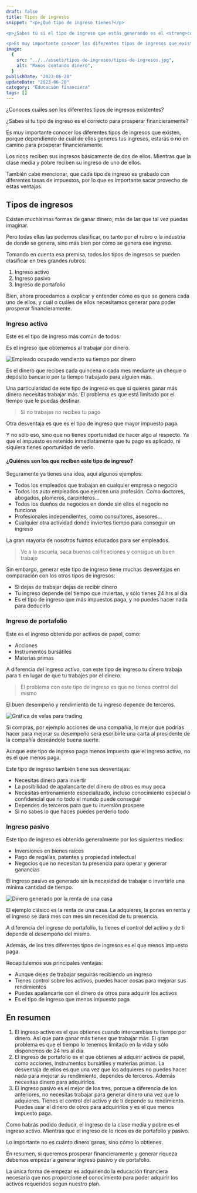 ```yaml
---
draft: false
title: Tipos de ingresos
snippet: "<p>¿Qué tipo de ingreso tienes?</p>

<p>¿Sabes tú si el tipo de ingreso que estás generando es el <strong>correcto</strong> para que puedas prosperar financieramente?</p>

<p>Es muy importante conocer los diferentes tipos de ingresos que existen, porque dependiendo de cuál de ellos generes tus ingresos, estarás o no en camino para prosperar financieramente.</p>"
image:
  {
    src: "../../assets/tipos-de-ingresos/tipos-de-ingresos.jpg",
    alt: "Manos contando dinero",
  }
publishDate: "2023-06-20"
updateDate: "2023-06-20"
category: "Educación financiera"
tags: []
---
```



¿Conoces cuáles son los diferentes tipos de ingresos existentes?

¿Sabes si tu tipo de ingreso es el correcto para prosperar financieramente?

Es muy importante conocer los diferentes tipos de ingresos que existen, porque dependiendo de cuál de ellos generes tus ingresos, estarás o no en camino para prosperar financieramente.

Los ricos reciben sus ingresos básicamente de dos de ellos. Mientras que la clase media y pobre reciben su ingreso de uno de ellos.

También cabe mencionar, que cada tipo de ingreso es grabado con diferentes tasas de impuestos, por lo que es importante sacar provecho de estas ventajas.

## Tipos de ingresos

Existen muchísimas formas de ganar dinero, más de las que tal vez puedas imaginar.

Pero todas ellas las podemos clasificar, no tanto por el rubro o la industria de donde se genera, sino más bien por cómo se genera ese ingreso.

Tomando en cuenta esa premisa, todos los tipos de ingresos se pueden clasificar en tres grandes rubros:

1. Ingreso activo
2. Ingreso pasivo
3. Ingreso de portafolio

Bien, ahora procedamos a explicar y entender cómo es que se genera cada uno de ellos, y cuál o cuáles de ellos necesitamos generar para poder prosperar financieramente.

### Ingreso activo

Este es el tipo de ingreso más común de todos.

Es el ingreso que obtenemos al trabajar por dinero.

<Image
  src={Ocupado}
  alt="Empleado ocupado vendiento su tiempo por dinero"
  width={768}
  format="avif"
  quality="high"
  class="mx-auto w-full rounded-lg shadow-lg"
/>

Es el dinero que recibes cada quincena o cada mes mediante un cheque o depósito bancario por tu tiempo trabajado para alguien más.

Una particularidad de este tipo de ingreso es que si quieres ganar más dinero necesitas trabajar más. El problema es que está limitado por el tiempo que le puedas destinar.

> Si no trabajas no recibes tu pago

Otra desventaja es que es el tipo de ingreso que mayor impuesto paga.

Y no sólo eso, sino que no tienes oportunidad de hacer algo al respecto. Ya que el impuesto es retenido inmediatamente que tu pago es aplicado, ni siquiera tienes oportunidad de verlo.

#### ¿Quiénes son los que reciben este tipo de ingreso?

Seguramente ya tienes una idea, aquí algunos ejemplos:

- Todos los empleados que trabajan en cualquier empresa o negocio
- Todos los auto empleados que ejercen una profesión. Como doctores, abogados, plomeros, carpinteros...
- Todos los dueños de negocios en donde sin ellos el negocio no funciona
- Profesionales independientes, como consultores, asesores...
- Cualquier otra actividad donde inviertes tiempo para conseguir un ingreso

La gran mayoría de nosotros fuimos educados para ser empleados.

> Ve a la escuela, saca buenas calificaciones y consigue un buen trabajo

Sin embargo, generar este tipo de ingreso tiene muchas desventajas en comparación con los otros tipos de ingresos:

- Si dejas de trabajar dejas de recibir dinero
- Tu ingreso depende del tiempo que inviertas, y sólo tienes 24 hrs al día
- Es el tipo de ingreso que más impuestos paga, y no puedes hacer nada para deducirlo

### Ingreso de portafolio

Este es el ingreso obtenido por activos de papel, como:

- Acciones
- Instrumentos bursátiles
- Materias primas

A diferencia del ingreso activo, con este tipo de ingreso tu dinero trabaja para ti en lugar de que tu trabajes por el dinero.

> El problema con este tipo de ingreso es que no tienes control del mismo

El buen desempeño y rendimiento de tu ingreso depende de terceros.

<Image
  src={Trading}
  alt="Gráfica de velas para trading"
  width={768}
  format="avif"
  quality="high"
  class="mx-auto w-full rounded-lg shadow-lg"
/>

Si compras, por ejemplo acciones de una compañía, lo mejor que podrías hacer para mejorar su desempeño será escribirle una carta al presidente de la compañía deseándole buena suerte.

Aunque este tipo de ingreso paga menos impuesto que el ingreso activo, no es el que menos paga.

Este tipo de ingreso también tiene sus desventajas:

- Necesitas dinero para invertir
- La posibilidad de apalancarte del dinero de otros es muy poca
- Necesitas entrenamiento especializado, incluso conocimiento especial o confidencial que no todo el mundo puede conseguir
- Dependes de terceros para que tu inversión prospere
- Si no sabes lo que haces puedes perderlo todo

### Ingreso pasivo

Este tipo de ingreso es obtenido generalmente por los siguientes medios:

- Inversiones en bienes raíces
- Pago de regalías, patentes y propiedad intelectual
- Negocios que no necesitan tu presencia para operar y generar ganancias

El ingreso pasivo es generado sin la necesidad de trabajar o invertirle una mínima cantidad de tiempo.

<Image
  src={Renta}
  alt="Dinero generado por la renta de una casa"
  width={768}
  format="avif"
  quality="high"
  class="mx-auto w-full rounded-lg shadow-lg"
/>

El ejemplo clásico es la renta de una casa. La adquieres, la pones en renta y el ingreso se dará mes con mes sin necesidad de tu presencia.

A diferencia del ingreso de portafolio, tu tienes el control del activo y de ti depende el desempeño del mismo.

Además, de los tres diferentes tipos de ingresos es el que menos impuesto paga.

Recapitulemos sus principales ventajas:

- Aunque dejes de trabajar seguirás recibiendo un ingreso
- Tienes control sobre los activos, puedes hacer cosas para mejorar sus rendimientos
- Puedes apalancarte con el dinero de otros para adquirir los activos
- Es el tipo de ingreso que menos impuesto paga

## En resumen

1. El ingreso activo es el que obtienes cuando intercambias tu tiempo por dinero. Así que para ganar más tienes que trabajar más. El gran problema es que el tiempo lo tenemos limitado en la vida y sólo disponemos de 24 hrs al día.
2. El ingreso de portafolio es el que obtienes al adquirir activos de papel, como acciones, instrumentos bursátiles y materias primas. La desventaja de ellos es que una vez que los adquieres no puedes hacer nada para mejorar su rendimiento, dependes de terceros. Además necesitas dinero para adquirirlos.
3. El ingreso pasivo es el mejor de los tres, porque a diferencia de los anteriores, no necesitas trabajar para generar dinero una vez que lo adquieres. Tienes el control del activo y de ti depende su rendimiento. Puedes usar el dinero de otros para adquirirlos y es el que menos impuesto paga.

Como habrás podido deducir, el ingreso de la clase media y pobre es el ingreso activo. Mientras que el ingreso de lo ricos es de portafolio y pasivo.

Lo importante no es cuánto dinero ganas, sino cómo lo obtienes.

En resumen, si queremos prosperar financieramente y generar riqueza debemos empezar a generar ingreso pasivo y de portafolio.

La única forma de empezar es adquiriendo la educación financiera necesaria que nos proporcione el conocimiento para poder adquirir los activos requeridos según nuestro plan.
